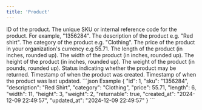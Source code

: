 ```yaml
---
title: 'Product'
---
```


<ResponseField name="id" type="integer" required>
    ID of the product.
</ResponseField>

<ResponseField name="sku" type="string" required>
    The unique SKU or internal reference code for the product. For example, "1356284".
</ResponseField>

<ResponseField name="description" type="string" required>
    The description of the product e.g. "Red shirt".
</ResponseField>

<ResponseField name="category" type="string" required>
    The category of the product e.g. "Clothing".
</ResponseField>

<ResponseField name="price" type="decimal" required>
    The price of the product in your organization's currency e.g 55.71.
</ResponseField>

<ResponseField name="length" type="integer" required>
    The length of the product (in inches, rounded up).
</ResponseField>

<ResponseField name="width" type="integer" required>
    The width of the product (in inches, rounded up).
</ResponseField>

<ResponseField name="height" type="integer" required>
    The height of the product (in inches, rounded up).
</ResponseField>

<ResponseField name="weight" type="integer" required>
    The weight of the product (in pounds, rounded up).
</ResponseField>

<ResponseField name="returnable" type="boolean" required>
    Status indicating whether the product may be returned.
</ResponseField>

<ResponseField name="created_at" type="string" required>
    Timestamp of when the product was created.
</ResponseField>

<ResponseField name="updated_at" type="string" required>
    Timestamp of when the product was last updated.
</ResponseField>

<ResponseExample>
    ```json Example
    {
        "id": 1,
        "sku": "1356284",
        "description": "Red Shirt",
        "category": "Clothing",
        "price": 55.71,
        "length": 6,
        "width": 11,
        "height": 3,
        "weight": 2,
        "returnable": true,
        "created_at": "2024-12-09 22:49:57",
        "updated_at": "2024-12-09 22:49:57"
    }
    ```
</ResponseExample>